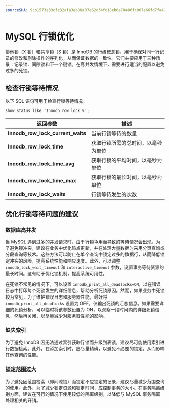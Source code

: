 ```yaml
---
sourceSHA: 9cb1573e33cfe32afa3eb86a37e62c34fc18eb8e78a86fc807e66fd7fa421073
---
```


# MySQL 行锁优化

排他锁（X 锁）和共享锁（S 锁）是 InnoDB 的行级概念锁，用于确保对同一行记录的修改和删除操作的序列化，从而保证数据的一致性。它们主要应用于三种场景：记录锁、间隙锁和下一个键锁。在高并发情境下，需要进行适当的配置以避免过多的死锁。

## 检查行锁等待情况

以下 SQL 语句可用于检查行锁等待情况。

```
show status like 'Innodb_row_lock_%';
```

| 返回参数                             | 描述                                                    |
| ---------------------------------- | ----------------------------------------------------- |
| **Innodb\_row\_lock\_current\_waits** | 当前行锁等待的数量                                      |
| **Innodb\_row\_lock\_time**          | 获取行锁所需的总时间，以毫秒为单位                      |
| **Innodb\_row\_lock\_time\_avg**     | 获取行锁的平均时间，以毫秒为单位                        |
| **Innodb\_row\_lock\_time\_max**     | 获取行锁的最长时间，以毫秒为单位                        |
| **Innodb\_row\_lock\_waits**         | 行锁等待发生的次数                                      |

## 优化行锁等待问题的建议

### 数据库高并发

当 MySQL 遇到过多的并发请求时，由于行锁争用而导致的等待情况会出现。为了避免锁冲突，建议在业务中优化热点更新，并在处理大量数据时采用分页查询或分段查询等技术。这些方法可以防止在单个查询中锁定过多的数据行，从而降低锁定冲突的风险，提高系统性能和响应速度。此外，可以调整 `innodb_lock_wait_timeout` 和 `interactive_timeout` 参数，设置事务等待资源的最长时间。这有助于优化锁机制，提高系统可用性。

在死锁不常见的情况下，可以设置 `innodb_print_all_deadlocks=ON`，以在错误日志中打印每个死锁发生的详细信息，帮助分析死锁原因。然而，如果业务中死锁较为常见，为了维护错误日志和服务器性能，最好将 `innodb_print_all_deadlocks` 设置为 OFF，仅输出死锁的汇总信息。如果需要详细的死锁分析，可以临时将该参数设置为 ON，以观察一段时间内的详细死锁信息，然后再关闭，以尽量减少对服务器性能的影响。

### 缺失索引

为了避免 InnoDB 因无法通过索引获取行锁而升级到表锁，建议尽可能使用索引进行数据检索。此外，在添加索引时，应尽量精确，以避免不必要的锁定，从而影响其他查询的性能。

### 锁定范围过大

为了避免因范围检索（即间隙锁）而锁定不应锁定的记录，建议尽量减少范围查询的使用。此外，为了减少锁定资源和锁定时间，应控制事务的大小。在事务隔离级别方面，建议在可行的情况下使用较低的隔离级别，以降低与 MySQL 事务隔离处理相关的开销。

